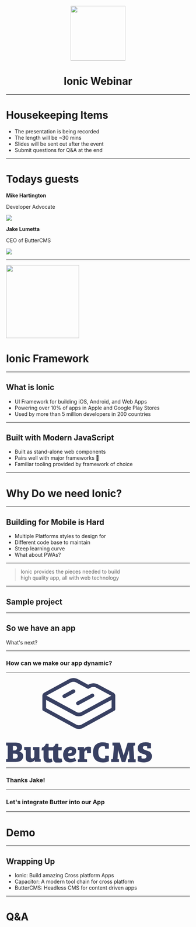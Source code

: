 



<BackgroundLayout bg="#3880FF" alignItems="center">
<div style="text-align: center">

<img src="/ionic-light-icon.png" style="width: 150px" alt=""></img>
<br/>

# Ionic Webinar

</div>

</BackgroundLayout>


---


<FlexLayout direction="column" justify="space-evenly">

# Housekeeping Items

- The presentation is being recorded
- The length will be ~30 mins
- Slides will be sent out after the event
- Submit questions for Q&A at the end

</FlexLayout>


---


<FlexLayout direction="column" justify="space-evenly" alignItems="initial">

# Todays guests

<div>
<Split>
<div>

 **Mike Hartington**

Developer Advocate

</div>
<img src="https://ionicframework.com/img/team/mike-hartington.jpg" class="profile-img" />
</Split>
</div>

<div>
<Split>
<div>

 **Jake Lumetta**

 CEO of ButterCMS

</div>
<img src="https://images.prismic.io/ionicframeworkcom/88610c51-210c-47c7-ae74-b91ecdea98f2_7c1787dd5dc185867faaba3e1c80430d_400x400.jpg" class="profile-img" />
</Split>
</div>
</FlexLayout>

---

<FlexLayout direction="column" justify="center" alignItems="center">

<div>

<img src="https://www.joshmorony.com/media/2018/05/ionic-logo-white.png" style="width: 200px" alt="" />

# Ionic Framework



</div>




</FlexLayout>

---

<FlexLayout>

<div>

## What is Ionic

- UI Framework for building iOS, Android, and Web Apps
- Powering over 10% of apps in Apple and Google Play Stores
- Used by more than 5 million developers in 200 countries

</div>

</FlexLayout>

---

<FlexLayout>

<div>

## Built with Modern JavaScript

- Built as stand-alone web components
- Pairs well with major frameworks 🍷
- Familiar tooling provided by framework of choice

</div>

</FlexLayout>

---

<FlexLayout alignItems="center">

# Why Do we need Ionic?

</FlexLayout>

---

<FlexLayout>

<div>

## Building for Mobile is Hard
- Multiple Platforms styles to design for
- Different code base to maintain
- Steep learning curve
- What about PWAs?

</div>


</FlexLayout>

---

<FlexLayout justify="center">

> Ionic provides the pieces needed to build <br/> high quality app, all with web technology


</FlexLayout>

---

<FlexLayout>

## Sample project

</FlexLayout>

---

<FlexLayout justify="center">

## So we have an app

What's next?

</FlexLayout>

---

<FlexLayout justify="center">

### How can we make our app dynamic?

</FlexLayout>

---

<FlexLayout>
<svg xmlns="http://www.w3.org/2000/svg" viewBox="0 0 138 79.6" width="400">
  <path d="M101.2 13.6L86.5 5.8c-2.4-1.2-5.2-1.2-7.7 0l-1.2.5-10-5.4c-2.4-1.2-5.2-1.2-7.7 0L36.4 13.6c-1.2.5-2 1.6-2.1 2.9v12.9c0 .7.3 1.3.9 1.5L65 47.1c2.4 1.2 5.3 1.2 7.7 0l29.7-16.3c.6-.3.9-.9.9-1.5V16.5c0-.2-.1-.4-.1-.6-.3-1.1-1.1-1.9-2-2.3zM61.5 4c1.4-.6 3-.6 4.4 0l11.7 6.3 2.8-1.5c1.4-.6 3.1-.6 4.4 0l14.5 7.8.2.1-.2.1-28.2 15.3c-1.4.7-3.1.7-4.4 0L38.1 16.6 61.5 4zm38.3 24.2L71 44.1c-1.4.6-3 .6-4.3 0L37.8 28.4v-7.8l27.1 14.6c2.4 1.2 5.3 1.2 7.7 0l27.2-14.6v7.6zm-33.5-4c-.3-.9.3-1.7 1-2l13.5-7.3c.6-.3 1.2-.3 1.8.1.5.3.8.9.8 1.5s-.3 1.2-.9 1.4L69 25.2c-.3.2-.6.3-.9.3-.8.1-1.6-.4-1.8-1.3zm-1-12.6c.4.9.2 2-.7 2.4l-8.5 4.6c-.3.1-.5.2-.9.2-.8.2-1.6-.4-1.9-1.3-.2-.9.3-1.7 1.1-2l8.4-4.6c.9-.4 2.1-.1 2.5.7zM138 73.5c.1 1.7-.6 3.4-2 4.5-1.3 1.1-3.1 1.6-5.4 1.6-2.1 0-4.2-.3-6.1-1.1v-4.7l3.6-.2v1.5c0 .4.1.7.4.8.5.1 1.1.2 1.7.1 1.7 0 2.6-.7 2.6-2 0-.5-.2-1.1-.7-1.4-.7-.4-1.4-.7-2.2-.9-.6-.1-1.3-.4-1.9-.6-.6-.2-1.1-.6-1.6-.9-.6-.4-1.1-1-1.4-1.6-.3-.7-.5-1.5-.5-2.3 0-1.6.7-3.2 1.9-4.2 1.3-1 3-1.5 5.1-1.5 1.9-.1 3.9.3 5.6 1.1v4.5l-3.6.2V65c0-.4-.1-.6-.4-.7-.5-.1-1.1-.2-1.6-.2s-1.1.1-1.5.4c-.4.3-.6.8-.6 1.3s.2 1.1.7 1.4c.7.4 1.5.8 2.3 1 .7.2 1.2.4 1.6.5.4.2.9.4 1.4.6.5.2.9.6 1.3 1 .3.4.6.9.8 1.4.4.5.5 1.1.5 1.8zm-17.6-9c0-.2 0-.4.1-.6.1-.1.3-.2.6-.2l.9-.1V61h-7l-3.7 11.9h-.1l-3.6-12h-7v2.7l1.5.1-1 11.9c0 .2-.1.5-.2.7-.1.1-.3.2-.6.2l-.9.1v2.7h7.4v-2.7l-1.4-.1.5-8.4h.1l3.4 11.2h3.4l3.5-11.3.4 7.8c0 .2 0 .4-.1.6-.1.1-.3.2-.5.2l-.9.1v2.7h7.4v-2.7h-1.4l-.8-12.2zm-45.3 1c-.6.4-1.1 1.1-1.4 1.7v-2.1h-5.9v2.7l1 .1c.2 0 .3 0 .5.2.1.2.1.4.1.6v7.1c0 .2 0 .5-.1.7-.1.1-.3.2-.5.2l-.9.1v2.5h8.7v-2.6l-2.6-.2v-6c0-.6.1-1.2.5-1.6.3-.4.8-.6 1.3-.6.2 0 .4 0 .6.1.1 0 .2.2.2.6v1.9l3.7-.2v-5.5c-.8-.3-1.7-.5-2.6-.4-.9-.1-1.8.2-2.6.7zM51 76c-.7 0-1.1-.1-1.3-.4-.2-.5-.4-1-.3-1.5v-5.9h3.1l.2-3h-3.3V62h-2.6c-.6 1.6-1.4 2.7-2.7 3.2h-3.9V62h-2.6c-.7 2-1.9 3.2-3.7 3.6l-.4 2.7h1.9v6.5c0 1.6.4 2.8 1.1 3.7.7.8 2 1.3 3.8 1.3 1.3 0 2.5-.3 3.6-.9l-.8-3c-.5.2-1 .4-1.5.4-.4 0-.9-.1-1.1-.5-.2-.5-.3-1-.3-1.5v-5.9h4.3v7.5c0 .3.1.7.1 1 0 .3.1.7.3 1 .1.3.3.5.5.8.2.3.5.5.9.7.4.2.9.3 1.3.4.6.1 1.2.1 1.8.1 1.3 0 2.6-.2 3.8-.9l-.7-3c-.3-.1-.9 0-1.5 0zm15.3-7c0 3.3-2.6 4.9-7.7 4.8 0 .6.3 1.3.8 1.7.6.5 1.3.7 2 .7 1.3 0 2.5-.4 3.6-1.1l1.3 3c-.2.2-.5.3-.8.4-.6.3-1.3.5-1.9.7-.9.2-1.8.3-2.8.3-2.4 0-4.1-.6-5.2-1.9-1.1-1.3-1.7-3-1.7-5.2 0-2 .6-4 1.9-5.5 1.3-1.4 3.1-2.2 5.5-2.2 1.3 0 2.6.3 3.6 1.1 1.1.8 1.5 2 1.4 3.2zm-4 .2c0-.3-.1-.7-.3-.9-.2-.2-.6-.3-.9-.3-.7 0-1.4.3-1.7.9-.5.6-.8 1.4-.8 2.2 2.5.1 3.7-.6 3.7-1.9zm-30.7 7.2c-.1-.2-.1-.4-.1-.6V65.1h-6v2.6l.6.1c.2 0 .4 0 .5.2.1.2.1.4.1.6v5.1c0 .6-.1 1.2-.5 1.6-.3.4-.9.6-1.4.6-.4 0-.9-.1-1.2-.5-.2-.4-.3-1-.3-1.5V65h-6.2v2.7l.8.1c.2 0 .4.1.5.2.1.1.2.3.2.5v6.3c0 1.6.3 2.8 1 3.5.7.7 1.8 1.1 3.3 1.1 1.9 0 3.3-.7 4.1-2.1h.1V79h5.6v-2.5H32c-.1 0-.3 0-.4-.1zm-16.5-5.6c.7.8 1.1 1.7 1.1 2.8 0 1.8-.7 3.2-2 4.2s-3.2 1.4-5.7 1.4H0v-2.6l.9-.1c.2 0 .4-.1.5-.2.1-.2.1-.4.1-.6v-12L0 63.6v-2.7h8.8c4.2 0 6.3 1.5 6.3 4.4 0 .9-.2 1.8-.8 2.5-.5.7-1.3 1.3-2.1 1.5 1.2.2 2.1.8 2.9 1.5zm-8.7-2.5h1.3c1.7 0 2.6-.8 2.6-2.3 0-1.4-.8-2-2.5-2H6.4v4.3zm4.6 5.3c0-1.5-.9-2.3-2.8-2.3H6.4v4.8h1.8c1.8 0 2.8-.9 2.8-2.5zM93.7 75c0 .3-.2.6-.5.7-.5.1-1 .2-1.5.2-1.5 0-2.7-.6-3.4-1.6-.7-1.1-1.1-2.5-1.1-4.3 0-3.8 1.5-5.7 4.4-5.7.5 0 1.1 0 1.6.2.2 0 .4.3.4.7v1.6l3.6-.2v-4.8c-1.9-.8-3.9-1.2-5.9-1.2-1.1 0-2.3.1-3.3.5-1.1.4-2 .9-2.9 1.6-1 .8-1.7 1.8-2.1 3-.5 1.4-.8 3-.8 4.5 0 3.1.8 5.4 2.4 7 1.6 1.6 3.9 2.4 6.8 2.4 2 .1 4-.3 5.8-1.1v-5.1l-3.5-.2V75z" fill="#384062"/>
</svg>
</FlexLayout>

---

<FlexLayout>

### Thanks Jake!

</FlexLayout>

---

<FlexLayout>

<div>

### Let's integrate Butter into our App

</div>

</FlexLayout>

---

<FlexLayout>

# Demo

</FlexLayout>

---

<FlexLayout>

<div>

## Wrapping Up
- Ionic: Build amazing Cross platform Apps
- Capacitor: A modern tool chain for cross platform
- ButterCMS: Headless CMS for content driven apps

</div>

</FlexLayout>

---

<FlexLayout>

# Q&amp;A

</FlexLayout>

